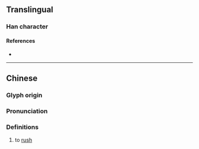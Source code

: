 {{character info/new}}
==Translingual==

===Han character===
{{Han char|rn=61|rad=心|as=13|sn=17|four=70334|canj=SJP,XSJP|ids=⿱辟心}}

====References====
* {{Han ref|kx=0404.320|dkj=11294|dj=0744.260|hdz=42359.050|uh=61B5|ud=25013|bh=ECE0|bd=60640}}

----

==Chinese==
{{zh-forms}}

===Glyph origin===
{{Han etym}}

===Pronunciation===
{{zh-pron
|m=pī
|c=bik1
|mc=y
|oc=y
|ma=
|cat=v
}}

===Definitions===
{{zh-hanzi}}

# {{lb|zh|Cantonese}} to [[rush]]